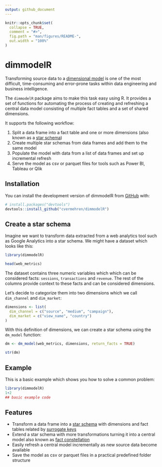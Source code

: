 ```yaml
---
output: github_document
---
```


<!-- README.md is generated from README.Rmd. Please edit that file -->

```r
knitr::opts_chunk$set(
  collapse = TRUE,
  comment = "#>",
  fig.path = "man/figures/README-",
  out.width = "100%"
)
```

# dimmodelR

<!-- badges: start -->
<!-- badges: end -->

Transforming source data to a [dimensional model](https://en.wikipedia.org/wiki/Dimensional_modeling) 
is one of the most difficult, time-consuming and error-prone tasks within data 
engineering and business intelligence. 

The `dimmodelR` package aims to make this task easy using R. It provides a 
set of functions for automating the process of creating and refreshing a central
data model consisting of multiple fact tables and a set of shared dimensions.

It supports the following workflow:

1. Split a data frame into a fact table and one or more dimensions (also known as a [star schema](https://en.wikipedia.org/wiki/Star_schema))
2. Create multiple star schemas from data frames and add them to the same model
3. Populate the model with data from a list of data frames and set up incremental refresh
4. Serve the model as csv or parquet files for tools such as Power BI, Tableau or Qlik


## Installation

You can install the development version of dimmodelR from [GitHub](https://github.com/) with:

``` r
# install.packages("devtools")
devtools::install_github("cvermehren/dimmodelR")
```


## Create a star schema

Imagine we want to transform data extracted from a web analytics tool such as 
Google Analytics into a star schema. We might have a dataset which looks like 
this:
```r
library(dimmodelR)

head(web_metrics)


```

The dataset contains three numeric variables which which can be considered
facts: `sessions`, `transactions` and `revenue`. The rest of the columns provide
context to these facts and can be considered dimensions.

Let's decide to categorize them into two dimensions which we call `dim_channel` 
and `dim_market`:

```r
dimensions <- list(
  dim_channel = c("source", "medium", "campaign"),
  dim_market = c("view_name", "country")
)
```

With this definition of dimensions, we can create a star schema using the
`dm_model` function:

```r
dm <- dm_model(web_metrics, dimensions, return_facts = TRUE)

str(dm)
```



## Example

This is a basic example which shows you how to solve a common problem:

```r
library(dimmodelR)
1+2
## basic example code
```



## Features

* Transform a data frame into a [star schema](https://en.wikipedia.org/wiki/Star_schema) 
  with dimensions and fact tables related by [surrogate keys](https://en.wikipedia.org/wiki/Surrogate_key)
* Extend a star schema with more transformations turning it into a central model also known as 
  [fact constellation](https://en.wikipedia.org/wiki/Fact_constellation)
* Easily refresh a central model incrementally as new source data become available
* Save the model as csv or parquet files in a practical predefined folder structure

